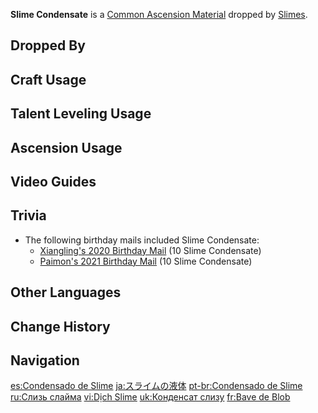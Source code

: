 {{Item Infobox
|id           = 112002
|image        = Item Slime Condensate.png
|type         = Common Ascension Materials
|group        = Slime Slimes
|group2       = General Enemy Drops
|invCategory  = Character Development Items
|rarity       = 1
|description  = A thick coating found on slimes. Most commonly seen material in elemental workshops.
|source1      = Dropped by [[Slimes]]
|source2      = 
}}
'''Slime Condensate''' is a [[Common Ascension Material]] dropped by [[Slimes]].

==Dropped By==
{{Dropped By}}

==Craft Usage==
{{Craft Usage}}

==Talent Leveling Usage==
{{Talent Leveling Usage}}

==Ascension Usage==
{{Ascension Usage}}

==Video Guides==
{{EVT
|video1   = https://youtu.be/yPpIZ8oYRi8
|caption1 = Mondstadt Region Farm Guide

|video2   = https://youtu.be/WygaIgDClwY
|caption2 = Liyue Region Farm Guide
}}

==Trivia==
* The following birthday mails included Slime Condensate:
** [[Birthday/Xiangling#What I Want to Do on My Birthday!|Xiangling's 2020 Birthday Mail]] (10 Slime Condensate)
** [[Birthday/Paimon#It's Paimon's Birthday!|Paimon's 2021 Birthday Mail]] (10 Slime Condensate)

==Other Languages==
{{Other Languages
|en      = Slime Condensate
|zhs     = 史莱姆凝液
|zhs_rm  = Shǐláimǔ níngyè
|zht     = 史萊姆凝液
|zht_rm  = Shǐláimǔ níngyè
|zh_tl   = Slime Condensate
|ja      = スライムの液体
|ja_rm   = Suraimu no Ekitai
|ja_tl   = Slime Liquid
|ko      = 슬라임 응축액
|ko_rm   = 
|ko_tl   = 
|es      = Condensado de Slime
|es_tl   = Slime Condensate
|fr      = Bave de Blob
|fr_tl   = Blob Drool
|ru      = Слизь слайма
|ru_tl   = Slime's Slime
|ru_note = Tautology is conditioned by the fact "Slime" in commom cases translates as Слизь ''sliz' '', but in case if "Slime" is a fantasy being, it would be translated as Слайм ''slaym''. This is traditional for all Russian translations.
|th      = Slime Condensate
|vi      = Dịch Slime
|vi_tl   = 
|de      = Schleimabsonderung
|de_tl   = Slime Secretions
|de_note = The German translation switches the names of Slime Condensate and [[Slime Secretions]].
|id      = Slime Condensate
|pt      = Condensado de Slime
|pt_tl   = Slime Condensate
}}

==Change History==
{{Change History|1.0}}

==Navigation==
{{Development Item Navbox|type=Common Ascension Materials}}

[[es:Condensado de Slime]]
[[ja:スライムの液体]]
[[pt-br:Condensado de Slime]]
[[ru:Слизь слайма]]
[[vi:Dịch Slime]]
[[uk:Конденсат слизу]]
[[fr:Bave de Blob]]